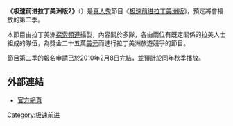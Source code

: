{{noteTA
|T=zh-hans:极速前进拉丁美洲版2;zh-hk:驚險大挑戰拉丁美洲版2;zh-tw:驚險大挑戰拉丁美洲版2;
|1=zh-hans:极速前进拉丁美洲版;zh-hk:驚險大挑戰拉丁美洲版;zh-tw:驚險大挑戰拉丁美洲版;
|2=zh-hans:极速前进;zh-hk:驚險大挑戰;zh-tw:驚險大挑戰;
}}
{{极速前进信息框
| show_name = -{zh-hans:极速前进拉丁美洲版;zh-hk:驚險大挑戰拉丁美洲版;zh-tw:驚險大挑戰拉丁美洲版;}-2
| caption = 
| image = 
| first_aired = 2010年秋季（預定）
| last_aired = 
| filming_started = 2010年5月8日
| filming_ended = 
| num_episodes = 
| continents_visited = 
| countries_visited = 
| cities_visited = 
| winning_team =
| miles_traveled = 
| number_legs = 
| previous_season = [[极速前进拉丁美洲版|驚險大挑戰拉丁美洲版1]]
| next_season = 
}}
'''《极速前进拉丁美洲版2》'''（{{lang-es|The Amazing Race en Discovery Channel}}）是[[真人秀|真人秀]]節目《[[极速前进拉丁美洲版|极速前进拉丁美洲版]]》，預定將會播放的第二季。

本節目由拉丁美洲[[探索頻道|探索頻道]]攝製，內容關於多隊，各由兩位有既定關係的拉美人士組成的隊伍，為獎金二十五萬[[美元|美元]]而進行拉丁美洲旅遊競爭的節目。

節目第二季的報名申請已於2010年2月8日完結，並預計於同年秋季播放。

==外部連結==
*[http://tudiscovery.com/race/?season=Latin 官方網頁] {{Wayback|url=http://tudiscovery.com/race/?season=Latin |date=20120419211202 }}{{es icon}}

{{极速前进}}
[[Category:极速前进|Category:极速前进]]